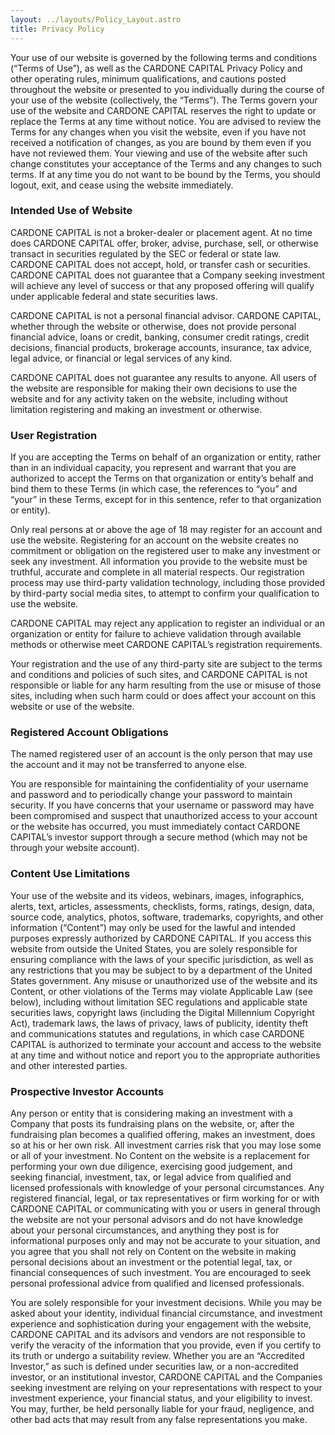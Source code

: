 ```yaml
---
layout: ../layouts/Policy_Layout.astro
title: Privacy Policy
---
```


Your use of our website is governed by the following terms and conditions (“Terms of Use”), as well as the CARDONE CAPITAL Privacy Policy and other operating rules, minimum qualifications, and cautions posted throughout the website or presented to you individually during the course of your use of the website (collectively, the “Terms”). The Terms govern your use of the website and CARDONE CAPITAL reserves the right to update or replace the Terms at any time without notice. You are advised to review the Terms for any changes when you visit the website, even if you have not received a notification of changes, as you are bound by them even if you have not reviewed them. Your viewing and use of the website after such change constitutes your acceptance of the Terms and any changes to such terms. If at any time you do not want to be bound by the Terms, you should logout, exit, and cease using the website immediately.

### Intended Use of Website

CARDONE CAPITAL is not a broker-dealer or placement agent. At no time does CARDONE CAPITAL offer, broker, advise, purchase, sell, or otherwise transact in securities regulated by the SEC or federal or state law. CARDONE CAPITAL does not accept, hold, or transfer cash or securities. CARDONE CAPITAL does not guarantee that a Company seeking investment will achieve any level of success or that any proposed offering will qualify under applicable federal and state securities laws.

CARDONE CAPITAL is not a personal financial advisor. CARDONE CAPITAL, whether through the website or otherwise, does not provide personal financial advice, loans or credit, banking, consumer credit ratings, credit decisions, financial products, brokerage accounts, insurance, tax advice, legal advice, or financial or legal services of any kind.

CARDONE CAPITAL does not guarantee any results to anyone. All users of the website are responsible for making their own decisions to use the website and for any activity taken on the website, including without limitation registering and making an investment or otherwise.

### User Registration

If you are accepting the Terms on behalf of an organization or entity, rather than in an individual capacity, you represent and warrant that you are authorized to accept the Terms on that organization or entity’s behalf and bind them to these Terms (in which case, the references to “you” and “your” in these Terms, except for in this sentence, refer to that organization or entity).

Only real persons at or above the age of 18 may register for an account and use the website. Registering for an account on the website creates no commitment or obligation on the registered user to make any investment or seek any investment. All information you provide to the website must be truthful, accurate and complete in all material respects. Our registration process may use third-party validation technology, including those provided by third-party social media sites, to attempt to confirm your qualification to use the website.

CARDONE CAPITAL may reject any application to register an individual or an organization or entity for failure to achieve validation through available methods or otherwise meet CARDONE CAPITAL’s registration requirements.

Your registration and the use of any third-party site are subject to the terms and conditions and policies of such sites, and CARDONE CAPITAL is not responsible or liable for any harm resulting from the use or misuse of those sites, including when such harm could or does affect your account on this website or use of the website.

### Registered Account Obligations

The named registered user of an account is the only person that may use the account and it may not be transferred to anyone else.

You are responsible for maintaining the confidentiality of your username and password and to periodically change your password to maintain security. If you have concerns that your username or password may have been compromised and suspect that unauthorized access to your account or the website has occurred, you must immediately contact CARDONE CAPITAL’s investor support through a secure method (which may not be through your website account).

### Content Use Limitations

Your use of the website and its videos, webinars, images, infographics, alerts, text, articles, assessments, checklists, forms, ratings, design, data, source code, analytics, photos, software, trademarks, copyrights, and other information (“Content”) may only be used for the lawful and intended purposes expressly authorized by CARDONE CAPITAL. If you access this website from outside the United States, you are solely responsible for ensuring compliance with the laws of your specific jurisdiction, as well as any restrictions that you may be subject to by a department of the United States government. Any misuse or unauthorized use of the website and its Content, or other violations of the Terms may violate Applicable Law (see below), including without limitation SEC regulations and applicable state securities laws, copyright laws (including the Digital Millennium Copyright Act), trademark laws, the laws of privacy, laws of publicity, identity theft and communications statutes and regulations, in which case CARDONE CAPITAL is authorized to terminate your account and access to the website at any time and without notice and report you to the appropriate authorities and other interested parties.

### Prospective Investor Accounts

Any person or entity that is considering making an investment with a Company that posts its fundraising plans on the website, or, after the fundraising plan becomes a qualified offering, makes an investment, does so at his or her own risk. All investment carries risk that you may lose some or all of your investment. No Content on the website is a replacement for performing your own due diligence, exercising good judgement, and seeking financial, investment, tax, or legal advice from qualified and licensed professionals with knowledge of your personal circumstances. Any registered financial, legal, or tax representatives or firm working for or with CARDONE CAPITAL or communicating with you or users in general through the website are not your personal advisors and do not have knowledge about your personal circumstances, and anything they post is for informational purposes only and may not be accurate to your situation, and you agree that you shall not rely on Content on the website in making personal decisions about an investment or the potential legal, tax, or financial consequences of such investment. You are encouraged to seek personal professional advice from qualified and licensed professionals.

You are solely responsible for your investment decisions. While you may be asked about your identity, individual financial circumstance, and investment experience and sophistication during your engagement with the website, CARDONE CAPITAL and its advisors and vendors are not responsible to verify the veracity of the information that you provide, even if you certify to its truth or undergo a suitability review. Whether you are an “Accredited Investor,” as such is defined under securities law, or a non-accredited investor, or an institutional investor, CARDONE CAPITAL and the Companies seeking investment are relying on your representations with respect to your investment experience, your financial status, and your eligibility to invest. You may, further, be held personally liable for your fraud, negligence, and other bad acts that may result from any false representations you make.

